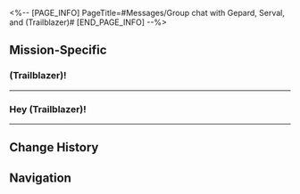 <%-- [PAGE_INFO]
PageTitle=#Messages/Group chat with Gepard, Serval, and (Trailblazer)#
[END_PAGE_INFO] --%>
{{Messages Infobox
|id           = 67
|image        = NPC Group chat with Gepard, Serval, and (Trailblazer) Icon.png
|type         = Group
|participants = [[Gepard]]; [[Serval]]; [[Trailblazer]]
|faction      = Jarilo-VI
}}

==Mission-Specific==
===(Trailblazer)!===
{{Messages
|start_condition = 
|text =
:'''Serval:''' (Trailblazer)!
:'''Gepard:''' You there?
:{Choice} Yes.
::'''(Trailblazer):''' Yeah
::'''(Trailblazer):''' What is it?
:{Choice} No.
::'''(Trailblazer):''' Hello. The number you're trying to reach is currently not within the Belobog serface zone
::'''(Trailblazer):''' *service zone
::'''Gepard:''' You don't need to do this...
:{Choice} What's this group?
::'''(Trailblazer):''' Um, why is there a group chat?
::'''(Trailblazer):''' What do you want!?
:'''Serval:''' Um, you've probably guessed...
:'''Gepard:''' We want to ask you for help
:{Choice} Sure.
::'''(Trailblazer):''' Fine. Tell me what you need
:{Choice} Nope.
::'''(Trailblazer):''' Hello. The number you're trying to reach is currently not afaikable
::'''(Trailblazer):''' *available
::'''(Trailblazer):''' ...
::'''Serval:''' Please stop! This is actually really serious
:{Choice} Help with what?
::'''(Trailblazer):''' What is it?
:'''Gepard:''' Can you please come to the Belobog Museum's Finishing Room? We can have a chat there
:{Choice} Okay, be right there.
::'''(Trailblazer):''' Sure thing. I'll be there soon
::'''Serval:''' As expected from you! We're gonna wait for you there
:{Choice} You can't tell me now?
::'''(Trailblazer):''' Why so secretive about it...
::'''(Trailblazer):''' Just say what you have to say over text!
::'''Serval:''' Hehehe, it's more fun this way.
::'''Gepard:''' ... We'll be waiting for you there
;{Accepted Mission: Farther Than The Snow Plains}
}}
----

===Hey (Trailblazer)!===
{{Messages
|start_condition = 
|text =
:'''Serval:''' Hey (Trailblazer)!
:'''Gepard:''' How's it going with that thing we talked about before?
:{Choice} It's done for now.
:'''(Trailblazer):''' I've pretty much wrapped it up
:'''(Trailblazer):''' Are you two at the workshop? I'll come to talk to you in person
:'''(Trailblazer):''' Texting might not be enough
:'''Serval:''' Lucky for you, we're both here~
:'''Gepard:''' We'll be waiting for you at the workshop then
}}
----

==Change History==
{{Change History|1.3}}

==Navigation==
{{Messages Navbox}}